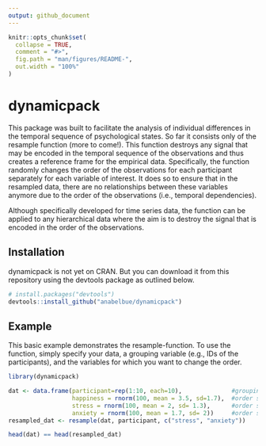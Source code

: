 ```yaml
---
output: github_document
---
```


<!-- README.md is generated from README.Rmd. Please edit that file -->

```r
knitr::opts_chunk$set(
  collapse = TRUE,
  comment = "#>",
  fig.path = "man/figures/README-",
  out.width = "100%"
)
```

# dynamicpack

<!-- badges: start -->
<!-- badges: end -->

This package was built to facilitate the analysis of individual differences in the temporal sequence of psychological states. 
So far it consists only of the resample function (more to come!). This function destroys any signal that may be encoded in the temporal sequence of the observations and thus creates a reference frame for the empirical data. Specifically, the function randomly changes the order of the observations for each participant separately for each variable of interest. It does so to ensure that in the resampled data, there are no relationships between these variables anymore due to the order of the observations (i.e., temporal dependencies).  

Although specifically developed for time series data, the function can be applied to any hierarchical data where the aim is to destroy the signal that is encoded in the order of the observations. 

## Installation

dynamicpack is not yet on CRAN. But you can download it from this repository using the devtools package as outlined below. 

``` r
# install.packages("devtools")
devtools::install_github("anabelbue/dynamicpack")
```
## Example

This basic example demonstrates the resample-function. To use the function, simply specify your data, a grouping variable (e.g., IDs of the participants), and the variables for which you want to change the order. 

```r
library(dynamicpack)

dat <- data.frame(participant=rep(1:10, each=10),              #grouping variable 
                  happiness = rnorm(100, mean = 3.5, sd=1.7),  #order should not be changed 
                  stress = rnorm(100, mean = 2, sd= 1.3),      #order should be changed
                  anxiety = rnorm(100, mean = 1.7, sd= 2))     #order should be changed
resampled_dat <- resample(dat, participant, c("stress", "anxiety"))

head(dat) == head(resampled_dat)
 
 
```
